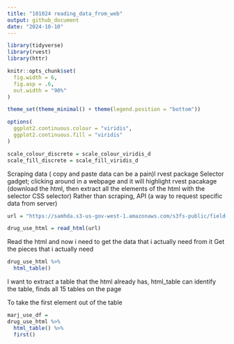 ```yaml
---
title: "101024 reading_data_from_web"
output: github_document
date: "2024-10-10"
---
```


```r
library(tidyverse)
library(rvest)
library(httr)

knitr::opts_chunk$set(
  fig.width = 6,
  fig.asp = .6,
  out.width = "90%"
)

theme_set(theme_minimal() + theme(legend.position = "bottom"))

options(
  ggplot2.continuous.colour = "viridis",
  ggplot2.continuous.fill = "viridis"
)

scale_colour_discrete = scale_colour_viridis_d
scale_fill_discrete = scale_fill_viridis_d
```

Scraping data ( copy and paste data can be a pain)l rvest package
Selector gadget; clicking around in a webpage and it will highlight
rvest pacakage (download the html, then extract all the elements of the html with the selector CSS selector)
Rather than scraping, API (a way to request specific data from server)

```r
url = "https://samhda.s3-us-gov-west-1.amazonaws.com/s3fs-public/field-uploads/2k15StateFiles/NSDUHsaeShortTermCHG2015.htm"

drug_use_html = read_html(url)
```

Read the html and now i need to get the data that i actually need from it 
Get the pieces that i actually need

```r
drug_use_html %>% 
  html_table()
```

I want to extract a table that the html already has, html_table can identify the table, finds all 15 tables on the page 

To take the first element out of the table 

```r
marj_use_df = 
drug_use_html %>% 
  html_table() %>% 
  first()
```

